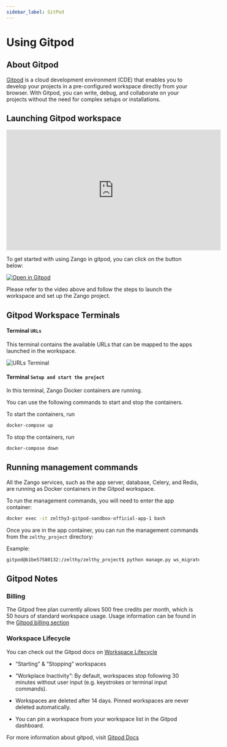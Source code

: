 ```yaml
---
sidebar_label: GitPod
---
```

# Using Gitpod

## About Gitpod

[Gitpod](https://www.gitpod.io/) is a cloud development environment (CDE) that enables you to develop your projects in a pre-configured workspace directly from your browser. With Gitpod, you can write, debug, and collaborate on your projects without the need for complex setups or installations.


## Launching Gitpod workspace

<iframe width="560" height="315" src="https://www.youtube.com/embed/bzWeOP5T0jE?si=5HWPFPaP0dSDAU8M" title="YouTube video player" frameborder="0" allow="accelerometer; autoplay; clipboard-write; encrypted-media; gyroscope; picture-in-picture; web-share" allowfullscreen></iframe>


To get started with using Zango in gitpod, you can click on the button below:

[![Open in Gitpod](https://gitpod.io/button/open-in-gitpod.svg)](https://gitpod.io/#https://github.com/Healthlane-Technologies/zelthy3-gitpod-sandbox-official/)

Please refer to the video above and follow the steps to launch the workspace and set up the Zango project.

## Gitpod Workspace Terminals

#### Terminal ``URLs``

This terminal contains the available URLs that can be mapped to the apps launched in the workspace.

![URLs Terminal](/img/gitpod/urls_terminal.png)

#### Terminal ``Setup and start the project``

In this terminal, Zango Docker containers are running.

You can use the following commands to start and stop the containers.

To start the containers, run
```bash
docker-compose up
```

To stop the containers, run
```bash
docker-compose down
```

## Running management commands

All the Zango services, such as the app server, database, Celery, and Redis, are running as Docker containers in the Gitpod workspace.


To run the management commands, you will need to enter the app container:

```bash
docker exec -it zelthy3-gitpod-sandbox-official-app-1 bash
```

Once you are in the app container, you can run the management commands from the ``zelthy_project`` directory:

Example:

```bash
gitpod@b1be57580132:/zelthy/zelthy_project$ python manage.py ws_migrate <app_name>
```


## Gitpod Notes

### Billing
The Gitpod free plan currently allows 500 free credits per month, which is 50 hours of standard workspace usage. Usage information can be found in the [Gitpod billing section](https://www.gitpod.io/docs/configure/billing)


### Workspace Lifecycle

You can check out the Gitpod docs on [Workspace Lifecycle](https://www.gitpod.io/docs/configure/workspaces/workspace-lifecycle)

- “Starting” & “Stopping” workspaces

- “Workplace Inactivity”: By default, workspaces stop following 30 minutes without user input (e.g. keystrokes or terminal input commands).

- Workspaces are deleted after 14 days. Pinned workspaces are never deleted automatically.

- You can pin a workspace from your workspace list in the Gitpod dashboard.

For more information about gitpod, visit [Gitpod Docs](https://www.gitpod.io/docs) 